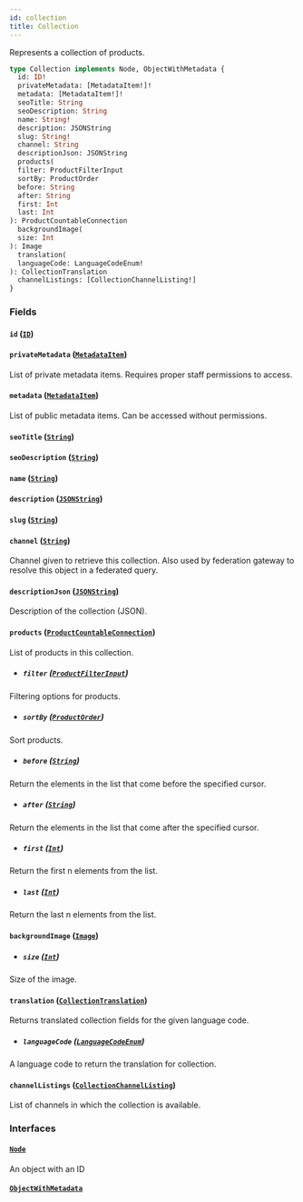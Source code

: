 ```yaml
---
id: collection
title: Collection
---
```



Represents a collection of products.

```graphql
type Collection implements Node, ObjectWithMetadata {
  id: ID!
  privateMetadata: [MetadataItem!]!
  metadata: [MetadataItem!]!
  seoTitle: String
  seoDescription: String
  name: String!
  description: JSONString
  slug: String!
  channel: String
  descriptionJson: JSONString
  products(
  filter: ProductFilterInput
  sortBy: ProductOrder
  before: String
  after: String
  first: Int
  last: Int
): ProductCountableConnection
  backgroundImage(
  size: Int
): Image
  translation(
  languageCode: LanguageCodeEnum!
): CollectionTranslation
  channelListings: [CollectionChannelListing!]
}
```


### Fields

#### `id` ([`ID`](../../../developer/api-reference/scalars/id))




#### `privateMetadata` ([`MetadataItem`](../../../developer/api-reference/objects/metadata-item))

List of private metadata items. Requires proper staff permissions to access.


#### `metadata` ([`MetadataItem`](../../../developer/api-reference/objects/metadata-item))

List of public metadata items. Can be accessed without permissions.


#### `seoTitle` ([`String`](../../../developer/api-reference/scalars/string))




#### `seoDescription` ([`String`](../../../developer/api-reference/scalars/string))




#### `name` ([`String`](../../../developer/api-reference/scalars/string))




#### `description` ([`JSONString`](../../../developer/api-reference/scalars/jsonstring))




#### `slug` ([`String`](../../../developer/api-reference/scalars/string))




#### `channel` ([`String`](../../../developer/api-reference/scalars/string))

Channel given to retrieve this collection. Also used by federation gateway to resolve this object in a federated query.


#### `descriptionJson` ([`JSONString`](../../../developer/api-reference/scalars/jsonstring))

Description of the collection (JSON).


#### `products` ([`ProductCountableConnection`](../../../developer/api-reference/objects/product-countable-connection))

List of products in this collection.
- ##### `filter` ([`ProductFilterInput`](../../../developer/api-reference/inputs/product-filter-input))

Filtering options for products.


- ##### `sortBy` ([`ProductOrder`](../../../developer/api-reference/inputs/product-order))

Sort products.


- ##### `before` ([`String`](../../../developer/api-reference/scalars/string))

Return the elements in the list that come before the specified cursor.


- ##### `after` ([`String`](../../../developer/api-reference/scalars/string))

Return the elements in the list that come after the specified cursor.


- ##### `first` ([`Int`](../../../developer/api-reference/scalars/int))

Return the first n elements from the list.


- ##### `last` ([`Int`](../../../developer/api-reference/scalars/int))

Return the last n elements from the list.


#### `backgroundImage` ([`Image`](../../../developer/api-reference/objects/image))


- ##### `size` ([`Int`](../../../developer/api-reference/scalars/int))

Size of the image.


#### `translation` ([`CollectionTranslation`](../../../developer/api-reference/objects/collection-translation))

Returns translated collection fields for the given language code.
- ##### `languageCode` ([`LanguageCodeEnum`](../../../developer/api-reference/enums/language-code-enum))

A language code to return the translation for collection.


#### `channelListings` ([`CollectionChannelListing`](../../../developer/api-reference/objects/collection-channel-listing))

List of channels in which the collection is available.


### Interfaces

#### [`Node`](../../../developer/api-reference/interfaces/node) 

An object with an ID


#### [`ObjectWithMetadata`](../../../developer/api-reference/interfaces/object-with-metadata) 






